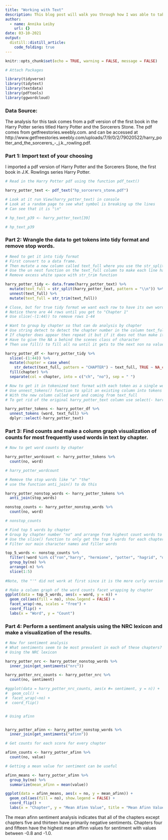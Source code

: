 ```yaml
---
title: "Working with Text"
description: This blog post will walk you through how I was able to take a pdf version of Harry Potter and the Sorcerers Stone and plot the top five words per chapter and perform a sentiment analysis.
author:
  - name: Annika Leiby
    url: {}
date: 03-10-2021
output:
  distill::distill_article:
    code_folding: true
---
```


```r
knitr::opts_chunk$set(echo = TRUE, warning = FALSE, message = FALSE)
```

```r
# Attach Packages 

library(tidyverse)
library(tidytext)
library(textdata)
library(pdftools)
library(ggwordcloud)
```


### Data Source:

The analysis for this task comes from a pdf version of the first book in the Harry Potter series titled Harry Potter and the Sorcerers Stone. The pdf comes from getfreestories.weebly.com. and can be accessed at http://www.getfreestories.weebly.com/uploads/7/9/0/2/79020522/harry_potter_and_the_sorcerers_-_j.k._rowling.pdf. 


### Part 1: Import text of your choosing 

I imported a pdf version of Harry Potter and the Sorcerers Stone, the first book in J.K. Rowlings series Harry Potter. 

```r
# Read in the Harry Potter pdf using the function pdf_text()

harry_potter_text <- pdf_text("hp_sorcerers_stone.pdf")

# Look at it run View(harry_potter_text) in console
# Look at a random page to see what symbol is breaking up the lines 
# Can see that it is "\n"

# hp_text_p39 <- harry_potter_text[39]

# hp_text_p39
```

### Part 2: Wrangle the data to get tokens into tidy format and remove stop words. 

```r
# Need to get it into tidy format 
# First convert to a data frame.
# Then mutate a new column called text_full where you use the str_split function on column harry_potter_text to split at the pattern "\n" have to put an extra "\" in front
# Use the un nest function on the text_full column to make each line have its own row 
# Remove excess white space with str_trim function

harry_potter_tidy <- data.frame(harry_potter_text) %>%
  mutate(text_full = str_split(harry_potter_text, pattern = "\\n")) %>%
  unnest(text_full) %>%
  mutate(text_full = str_trim(text_full))


```

```r
# Close, but for true tidy format we want each row to have its own word
# Notice there are 44 rows until you get to "Chapter 1"
# Use slice(-(1:44)) to remove rows 1-44

# Want to group by chapter so that can do analysis by chapter 
# Use string detect to detect the chapter number in the column text_full 
# If chapter does appear then repeat it but if it does not than make it an n/a
# Have to give the NA a behind the scenes class of character 
# Then use fill() to fill all na until it gets to the next non na value

harry_potter_df <- harry_potter_tidy %>%
  slice(-(1:44)) %>%
  mutate(chapter = case_when(
    str_detect(text_full, pattern = "CHAPTER") ~ text_full, TRUE ~ NA_character_)) %>%
  fill(chapter) %>%
  separate(col = chapter, into = c("ch", "no"), sep = " ")

```

```r
# Now to get it in tokenized text format with each token as a single word
# Use unnest_tokens() function to split an existing column into tokens
# With the new column called word and coming from text_full
# To get rid of the original harry_potter_text column use select(- harry_potter_text)

harry_potter_tokens <- harry_potter_df %>%
  unnest_tokens (word, text_full) %>%
  dplyr::select(-harry_potter_text)

```


### Part 3: Find counts and make a column graph visualization of counts for most frequently used words in text by chapter. 

```r
# Now to get word counts by chapter

harry_potter_wordcount <- harry_potter_tokens %>%
  count(no, word)

# harry_potter_wordcount

# Remove the stop words like "a" "the"
# use the function anti_join() to do this 

harry_potter_nonstop_words <- harry_potter_tokens %>%
  anti_join(stop_words) 

nonstop_counts <- harry_potter_nonstop_words %>%
  count(no, word)

# nonstop_counts

```


```r
# Find top 5 words by chapter 
# Group by chapter number "no" and arrange from highest count words to lowest count words using arrange() function
# Use the slice() function to only get the top 5 words for each chapter
# Filter our main character names and filler words

top_5_words <- nonstop_counts %>%
  filter(!word %in% c("ron","harry", "hermione", "potter", "hagrid", "didn’t", "ver", "veh", "ter", "it’s", "he’s", "professor", "he’d", "vernon", "petunia", "couldn’t", "i’ve", "don’t", "i’m", "yer", "yeh", "snape", "ronan", "don", "boy", "dumbledore", "dudley", "mcgonagall", "looked", "harry’s", "dursleys", "people", "can’t", "told")) %>% 
  group_by(no) %>%
  arrange(-n) %>%
  slice(1:5)
  
#Note, the "'" did not work at first since it is the more curly version one in the text so I copied and pasted the "’" from the data frame itself. 

# Make a column graph of the word counts facet wrapping by chapter 
ggplot(data = top_5_words, aes(x = word, y = n)) +
  geom_col(aes(fill = no), show.legend = FALSE) +
  facet_wrap(~no, scales = "free") +
  coord_flip() +
  labs(x = "Word", y = "Count")

```

### Part 4: Perform a sentiment analysis using the NRC lexicon and make a visualization of the results.

```r
# Now for sentiment analysis
# What sentiments seem to be most prevalent in each of these chapters?
# Using the NRC lexicon 

harry_potter_nrc <- harry_potter_nonstop_words %>%
  inner_join(get_sentiments("nrc"))

harry_potter_nrc_counts <- harry_potter_nrc %>%
  count(no, sentiment) 

#ggplot(data = harry_potter_nrc_counts, aes(x #= sentiment, y = n)) +
#  geom_col() +
#  facet_wrap(~no) +
#  coord_flip()


# Using afinn 


harry_potter_afinn <- harry_potter_nonstop_words %>%
  inner_join(get_sentiments("afinn"))

# Get counts for each score for every chapter 

afinn_counts <- harry_potter_afinn %>%
  count(no, value)

# Getting a mean value for sentiment can be useful 

afinn_means <- harry_potter_afinn %>%
  group_by(no) %>%
  summarize(mean_afinn = mean(value))

ggplot(data = afinn_means, aes(x = no, y = mean_afinn)) +
  geom_col(aes(fill = no), show.legend = FALSE) +
  coord_flip() +
  labs(x = "Chapter", y = "Mean Afinn Value", title = "Mean Afinn Values by Chapter for Harry Potter and Sorcerers Stone")
```

The mean afinn sentiment analysis indicates that all of the chapters except chapters five and thirteen have primarily negative sentiments. Chapters four and fifteen have the highest mean affinn values for sentiment with values between -0.8 and -1.0.